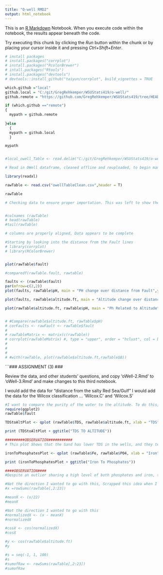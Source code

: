 ```yaml
---
title: "O-well RMD2"
output: html_notebook
---
```


This is an [R Markdown](http://rmarkdown.rstudio.com) Notebook. When you execute code within the notebook, the results appear beneath the code. 

Try executing this chunk by clicking the *Run* button within the chunk or by placing your cursor inside it and pressing *Ctrl+Shift+Enter*. 
```r
# install packages
# install.packages("corrplot")
# install.packages("RcolorBrewer")
# intall.packages("Rtools")
# install.packages("devtools")
# devtools::install_github("taiyun/corrplot", build_vignettes = TRUE

```

```r
which.github ="local"
github.local = "C:/git/GregRehkemper/WSUStats419/o-well/"
github.remote = "https://github.com/GregRehkemper/WSUStats419/tree/HEAD/"

if (which.github =="remote")
{
  mypath = github.remote
 
}else
  {
  mypath = github.local
  }

mypath


#local_owell_Table <- read.delim("C:/git/GregRehkemper/WSUStats419/o-well/owellTableClean.csv", sep = ",",header = T)
```


```r
# Read in OWell dataframe, cleaned offline and reuploaded, to begin manipulation

library(readxl)

rawTable <- read.csv("owellTableClean.csv",header = T)

rawTable
```


```r
# Checking data to ensure proper importation. This was left to show the process, not for final report


#colnames (rawTable)
# head(rawTable)
#tail(rawTable)

# columns are properly aligned, Data appears to be complete


```


```r
#Starting by looking into the distance from the Fault lines
# library(corrplot)
# library(RColorBrewer)


plot(rawTable$fault)

#comparedf(rawTable.fault, rawtable)

faults <- (rawTable$fault)
par(mfrow=c(2,2))
plot(faults, rawTable$pH, main = "PH change over distance from Fault",ylab = "Ph", type = "h", col = "red")

plot(faults, rawTable$altitude.ft, main = "Altitude change over distance from Fault",ylab = "Alt", type = "h", col = "red")

plot(rawTable$altitude.ft, rawTable$pH, main = "Ph Related to Altitude", xlab = "PH", ylab ="Altitude", type = "h")


# #Compare(rawTable$altitude.ft, rawTable$pH)
# corFaults <- rawFault <- rawTable$fault
# 
# rawTableMatrix <- matrix(c(rawTable))
# corrplot(rawTableMatrix) #, type = "upper", order = "hclust", col = brewer.pal(n = 8, name= "RdYlBu"))
# 
# 
# 
# #with(rawTable, plot(rawTable$altitude.ft,rawTable$B))

```
```###  ASSIGNMENT (3) ###

Review the data, and other students' questions, and copy 'oWell-2.Rmd' to 'oWell-3.Rmd' and make changes to this third notebook.

I would add the data for "distance from the salty Red Sea/Gulf"
I would add the data for the Wilcox classification ... 'Wilcox.C' and 'Wilcox.S'
```r
#I want to compare the purity of the water to the altitude. To do this, I will look into the TDS (Total Desolve solvents) and compare that to the altitude of the well. 
require(ggplot2)
rawTable$fault

TDStoAltPlot <- qplot (rawTable$TDS, rawTable$altitude.ft, xlab = "TDS", ylab = "Altitude", col =rawTable$geology) 

print (TDStoAltPlot + ggtitle("TDS TO ALTITUDE"))

#########OBSERVATION###########
# This plot Shows that the Sand has lower TDS in the wells, and they tend to be in lower altitudes. The geom didn't want to use integers to relabel the points, despite specifying they are integers. This may have needed a reset of the program to fix. The error code that was coming up is not listed in the system and could not be found by google.
```


```r
ironToPhosphatesPlot <- qplot (rawTable$Fe, rawTable$PO4, xlab = "Iron", ylab = "Phosphates", col =rawTable$fault)

print (ironToPhosphatesPlot + ggtitle("Iron To Phosphates"))

####OBSERVATION####
#Despite an outlier sharing a high level of both phosphates and iron, there doesn't look to be any direct correlation between the 2. Both Iron and Phosphates were found at all distances from Faults lines.

```


```r
#Not the direction I wanted to go with this, Scrapped this idea when I found out what TDS stood for
#x =rowSums(rawTable[,2:23])

#meanX <- (x/22)
#meanX

#Not the direction I wanted to go with this
#normalizedX <- (x - meanX)
#normalizedX

#cosX <- cos(normalizedX)
#cosX

#y <- cos(rawTable$altitude.ft)
#y

#s = seq(-1, 1, 100)
#s
#sumofRaw <- rowSums(rawTable[,2:23])
#sumofRaw

```



